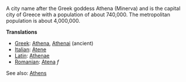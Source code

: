 A city name after the Greek goddess Athena (Minerva) and is the capital city of Greece with a population of about 740,000.  The metropolitan population is about 4,000,000.

'''Translations'''

*[[Greek]]: [[Athena]], [[Athenai]] (ancient)
*[[Italian]]: [[Atene]]
*[[Latin]]: [[Athenae]]
*[[Romanian]]: [[Atena]] ''f''
See also: [[en:Athens|Athens]]